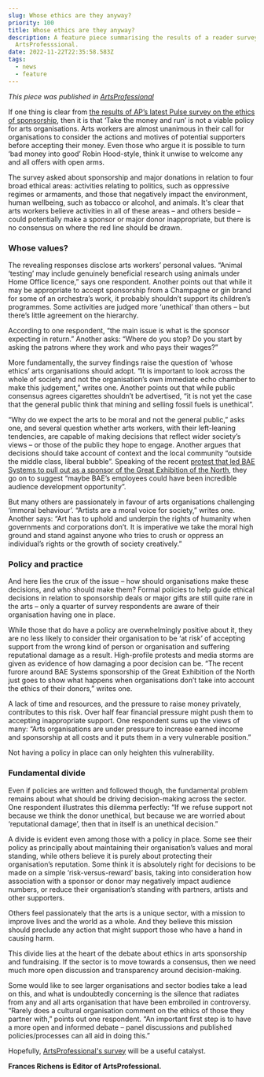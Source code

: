 ```yaml
---
slug: Whose ethics are they anyway?
priority: 100
title: Whose ethics are they anyway?
description: A feature piece summarising the results of a reader survey by
  ArtsProfesssional.
date: 2022-11-22T22:35:58.583Z
tags:
  - news
  - feature
---
```

*T﻿his piece was published in [ArtsProfessional](https://www.artsprofessional.co.uk/magazine/article/whose-ethics-are-they-anyway)*

If one thing is clear from [the results of AP’s latest Pulse survey on the ethics of sponsorship](https://www.artsprofessional.co.uk/pulse/survey-report/pulse-report-ethics-arts-sponsorship-risks-accepting-money), then it is that ‘Take the money and run’ is not a viable policy for arts organisations. Arts workers are almost unanimous in their call for organisations to consider the actions and motives of potential supporters before accepting their money. Even those who argue it is possible to turn ‘bad money into good’ Robin Hood-style, think it unwise to welcome any and all offers with open arms.

The survey asked about sponsorship and major donations in relation to four broad ethical areas: activities relating to politics, such as oppressive regimes or armaments, and those that negatively impact the environment, human wellbeing, such as tobacco or alcohol, and animals. It's clear that arts workers believe activities in all of these areas – and others beside – could potentially make a sponsor or major donor inappropriate, but there is no consensus on where the red line should be drawn.

### Whose values?

The revealing responses disclose arts workers’ personal values. “Animal ‘testing’ may include genuinely beneficial research using animals under Home Office licence,” says one respondent. Another points out that while it may be appropriate to accept sponsorship from a Champagne or gin brand for some of an orchestra’s work, it probably shouldn’t support its children’s programmes. Some activities are judged more ‘unethical’ than others – but there’s little agreement on the hierarchy.

According to one respondent, “the main issue is what is the sponsor expecting in return.” Another asks: “Where do you stop? Do you start by asking the patrons where they work and who pays their wages?”

More fundamentally, the survey findings raise the question of ‘whose ethics’ arts organisations should adopt. “It is important to look across the whole of society and not the organisation’s own immediate echo chamber to make this judgement,” writes one. Another points out that while public consensus agrees cigarettes shouldn’t be advertised, “it is not yet the case that the general public think that mining and selling fossil fuels is unethical”.

“Why do we expect the arts to be moral and not the general public,” asks one, and several question whether arts workers, with their left-leaning tendencies, are capable of making decisions that reflect wider society’s views – or those of the public they hope to engage. Another argues that decisions should take account of context and the local community “outside the middle class, liberal bubble”. Speaking of the recent [protest that led BAE Systems to pull out as a sponsor of the Great Exhibition of the North](https://www.artsprofessional.co.uk/news/arms-dealer-ends-arts-festival-sponsorship-following-backlash), they go on to suggest “maybe BAE’s employees could have been incredible audience development opportunity”.

But many others are passionately in favour of arts organisations challenging ‘immoral behaviour’. “Artists are a moral voice for society,” writes one. Another says: “Art has to uphold and underpin the rights of humanity when governments and corporations don’t. It is imperative we take the moral high ground and stand against anyone who tries to crush or oppress an individual’s rights or the growth of society creatively.”

### Policy and practice

And here lies the crux of the issue – how should organisations make these decisions, and who should make them? Formal policies to help guide ethical decisions in relation to sponsorship deals or major gifts are still quite rare in the arts – only a quarter of survey respondents are aware of their organisation having one in place.

While those that do have a policy are overwhelmingly positive about it, they are no less likely to consider their organisation to be ‘at risk’ of accepting support from the wrong kind of person or organisation and suffering reputational damage as a result. High-profile protests and media storms are given as evidence of how damaging a poor decision can be. “The recent furore around BAE Systems sponsorship of the Great Exhibition of the North just goes to show what happens when organisations don’t take into account the ethics of their donors,” writes one.

A lack of time and resources, and the pressure to raise money privately, contributes to this risk. Over half fear financial pressure might push them to accepting inappropriate support. One respondent sums up the views of many: “Arts organisations are under pressure to increase earned income and sponsorship at all costs and it puts them in a very vulnerable position.”

Not having a policy in place can only heighten this vulnerability.

### Fundamental divide

Even if policies are written and followed though, the fundamental problem remains about what should be driving decision-making across the sector. One respondent illustrates this dilemma perfectly: “If we refuse support not because we think the donor unethical, but because we are worried about ‘reputational damage’, then that in itself is an unethical decision.”

A divide is evident even among those with a policy in place. Some see their policy as principally about maintaining their organisation’s values and moral standing, while others believe it is purely about protecting their organisation’s reputation. Some think it is absolutely right for decisions to be made on a simple ‘risk-versus-reward’ basis, taking into consideration how association with a sponsor or donor may negatively impact audience numbers, or reduce their organisation’s standing with partners, artists and other supporters.

Others feel passionately that the arts is a unique sector, with a mission to improve lives and the world as a whole. And they believe this mission should preclude any action that might support those who have a hand in causing harm.

This divide lies at the heart of the debate about ethics in arts sponsorship and fundraising. If the sector is to move towards a consensus, then we need much more open discussion and transparency around decision-making.

Some would like to see larger organisations and sector bodies take a lead on this, and what is undoubtedly concerning is the silence that radiates from any and all arts organisation that have been embroiled in controversy. “Rarely does a cultural organisation comment on the ethics of those they partner with,” points out one respondent. “An important first step is to have a more open and informed debate – panel discussions and published policies/processes can all aid in doing this.”

Hopefully, [ArtsProfessional's survey](https://www.artsprofessional.co.uk/pulse/survey-report/pulse-report-ethics-arts-sponsorship) will be a useful catalyst.

**Frances Richens is Editor of ArtsProfessional.**
